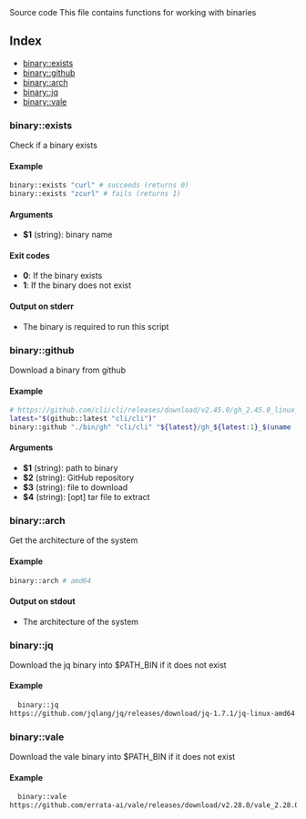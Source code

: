 
<Link to="https://github.com/arg-sh/argsh/blob/main/libraries/binary.sh" alt="source code">
Source code
</Link>
This file contains functions for working with binaries

## Index

* [binary::exists](#binaryexists)
* [binary::github](#binarygithub)
* [binary::arch](#binaryarch)
* [binary::jq](#binaryjq)
* [binary::vale](#binaryvale)

### binary::exists

Check if a binary exists

#### Example

```bash
binary::exists "curl" # succeeds (returns 0)
binary::exists "zcurl" # fails (returns 1)
```

#### Arguments

* **$1** (string): binary name

#### Exit codes

* **0**: If the binary exists
* **1**: If the binary does not exist

#### Output on stderr

* The binary is required to run this script

### binary::github

Download a binary from github

#### Example

```bash
# https://github.com/cli/cli/releases/download/v2.45.0/gh_2.45.0_linux_amd64.tar.gz
latest="$(github::latest "cli/cli")"
binary::github "./bin/gh" "cli/cli" "${latest}/gh_${latest:1}_$(uname -s)_$(uname -m).tar.gz" "gh_${latest:-1}_$(uname -s)_$(uname -m)/bin/gh"
```

#### Arguments

* **$1** (string): path to binary
* **$2** (string): GitHub repository
* **$3** (string): file to download
* **$4** (string): [opt] tar file to extract

### binary::arch

Get the architecture of the system

#### Example

```bash
binary::arch # amd64
```

#### Output on stdout

* The architecture of the system

### binary::jq

Download the jq binary into $PATH_BIN if it does not exist

#### Example

```bash
  binary::jq
https://github.com/jqlang/jq/releases/download/jq-1.7.1/jq-linux-amd64
```

### binary::vale

Download the vale binary into $PATH_BIN if it does not exist

#### Example

```bash
  binary::vale
https://github.com/errata-ai/vale/releases/download/v2.28.0/vale_2.28.0_Linux_64-bit.tar.gz
```


